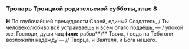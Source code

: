 ### Тропарь Троицкой родительской субботы, глас 8

**Н** По глубочайшей премудрости Своей, единый Создатель, / Ты человеколюбиво всё устраиваешь и всем благо подаёшь, — / упокой же, Господи, души чад **(или:** рабов**)** Твоих, / ведь на Тебя они возложи́ли надежду — // Творца, и Ваятеля, и Бога нашего.
